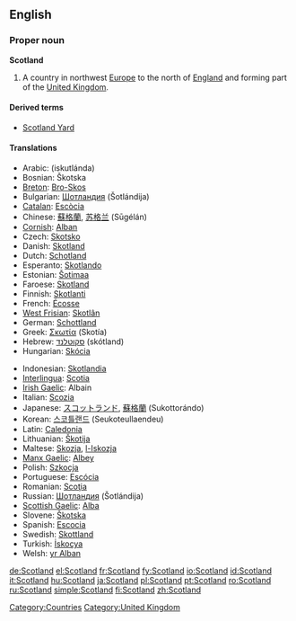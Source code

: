 ==English==
{{wikipedia}}

===Proper noun===
'''Scotland'''

# A country in northwest [[Europe]] to the north of [[England]] and forming part of the [[United Kingdom]].

====Derived terms====
* [[Scotland Yard]]

====Translations====
{{top}}
* Arabic: {{Arab|[[اسكتلندا]]}} (iskutlánda) {{f}}
* Bosnian: Škotska {{f}}
* [[Breton]]: [[Bro-Skos]]
* Bulgarian: [[Шотландия]] (Šotlándija) {{f}}
* [[Catalan]]: [[Escòcia]]
* Chinese: [[蘇格蘭]], [[苏格兰]] (Sūgélán)
* [[Cornish]]: [[Alban]]
* Czech: [[Skotsko]]
* Danish: [[Skotland]]
* Dutch: [[Schotland]]
* Esperanto: [[Skotlando]]
* Estonian: [[Šotimaa]]
* Faroese: [[Skotland]] {{n}}
* Finnish: [[Skotlanti]]
* French: [[Écosse]] {{f}}
* [[West Frisian]]: [[Skotlân]]
* German: [[Schottland]] {{n}}
* Greek: [[Σκωτία]] (Skotía) {{f}}
* Hebrew: [[סקוטלנד]] (skótland) {{m}}
* Hungarian: [[Skócia]]
{{mid}}
* Indonesian: [[Skotlandia]]
* [[Interlingua]]: [[Scotia]]
* [[Irish Gaelic]]: Albain {{f}}
* Italian: [[Scozia]] {{f}}
* Japanese: [[スコットランド]], [[蘇格蘭]] (Sukottorándo)
* Korean: [[스코틀랜드]] (Seukoteullaendeu)
* Latin: [[Caledonia#Latin|Caledonia]] {{f}}
* Lithuanian: [[Škotija]] {{f}}
* Maltese: [[Skozja]], [[l-Iskozja]]
* [[Manx Gaelic]]: [[Albey]]
* Polish: [[Szkocja]] {{f}}
* Portuguese: [[Escócia]] {{f}}
* Romanian: [[Scoţia]] {{f}}
* Russian: [[Шотландия]] (Šotlándija) {{f}}
* [[Scottish Gaelic]]: [[Alba]] {{f}}
* Slovene: [[Škotska]] {{f}}
* Spanish: [[Escocia]] {{f}}
* Swedish: [[Skottland]]
* Turkish: [[İskoçya]]
* Welsh: [[yr Alban]] {{f}}
{{bottom}}

[[Category:Countries]]
[[Category:United Kingdom]]

[[de:Scotland]]
[[el:Scotland]]
[[fr:Scotland]]
[[fy:Scotland]]
[[io:Scotland]]
[[id:Scotland]]
[[it:Scotland]]
[[hu:Scotland]]
[[ja:Scotland]]
[[pl:Scotland]]
[[pt:Scotland]]
[[ro:Scotland]]
[[ru:Scotland]]
[[simple:Scotland]]
[[fi:Scotland]]
[[zh:Scotland]]